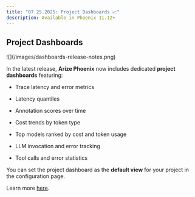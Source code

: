 ```yaml
---
title: "07.25.2025: Project Dashboards 📈"
description: Available in Phoenix 11.12+
---
```


<Update label="July 25, 2025">

## Project Dashboards

<Frame>
    ![](/images/dashboards-release-notes.png)
</Frame>

In the latest release, **Arize Phoenix** now includes dedicated **project dashboards** featuring:

* Trace latency and error metrics

* Latency quantiles

* Annotation scores over time

* Cost trends by token type

* Top models ranked by cost and token usage

* LLM invocation and error tracking

* Tool calls and error statistics

You can set the project dashboard as the **default view** for your project in the configuration page.

Learn more [here](https://x.com/mikeldking/status/1948890416092512390).
</Update>